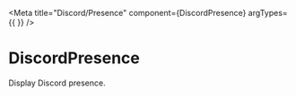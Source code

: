 
<Meta title="Discord/Presence" component={DiscordPresence} argTypes={{ }} />

# DiscordPresence

Display Discord presence.

<Canvas>
  <Story name="DiscordPresence">
    <div style={{ fontSize: '14px' }}>
      <DiscordPresence
        classes={StyleDiscordPresenceDefault}
        theme={{ primary: 'rgba(38, 114, 195, 1)', accent: 'rgba(0, 26, 48, 1)' }}
        data={{
          ...createLanyardApiData(),
          status: 'online',
          background: {
            src: DiscordPresenceBanner,
            width: 1450,
            height: 350,
          },
          badges: [
            {
              src: discord_badge_hypesquad_bravery,
              width: 21,
              height: 21,
            },
            {
              src: discord_badge_subscriber_since,
              width: 256,
              height: 256,
            },
            {
              src: discord_badge_boosting_1month,
              width: 18,
              height: 17,
            },
          ],
          aboutMe: `Software Engineer.  Skier/Snowboarder. Photographer. Gamer.
  NY 🌆 CA 🌁
  PGP: F0EC3EA278223282B26CA4C1AAA34B2FC4B660C6`,
          memberSince: 'June 21, 2016',
        }} />
    </div>
  </Story>
</Canvas>

